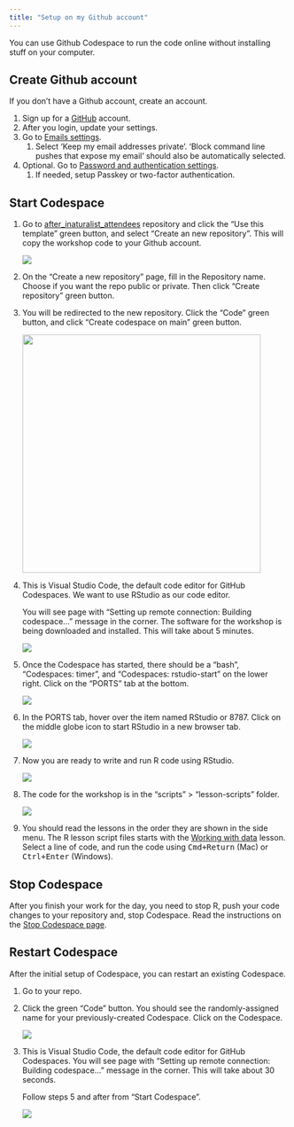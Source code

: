 ```yaml
---
title: "Setup on my Github account"
---
```


You can use Github Codespace to run the code online without installing stuff on your computer.

## Create Github account

If you don't have a Github account, create an account.

1.  Sign up for a [GitHub](https://github.com) account.
2.  After you login, update your settings.
3.  Go to [Emails settings](https://github.com/settings/emails).
    1.  Select 'Keep my email addresses private'. 'Block command line pushes that expose my email' should also be automatically selected.
4.  Optional. Go to [Password and authentication settings](https://github.com/settings/security).
    1.  If needed, setup Passkey or two-factor authentication.

## Start Codespace

1.  Go to [after_inaturalist_attendees](https://github.com/wykhuh/after_inaturalist_attendees) repository and click the "Use this template" green button, and select "Create an new repository". This will copy the workshop code to your Github account.

    ![](images/setup-my-account/template.png)

2.  On the "Create a new repository" page, fill in the Repository name. Choose if you want the repo public or private. Then click "Create repository" green button.

3.  You will be redirected to the new repository. Click the "Code" green button, and click "Create codespace on main" green button.

    ![](images/coding-after-workshop/create-codespace-main.png){width="430"}

4.  This is Visual Studio Code, the default code editor for GitHub Codespaces. We want to use RStudio as our code editor.

    You will see page with "Setting up remote connection: Building codespace..." message in the corner. The software for the workshop is being downloaded and installed. This will take about 5 minutes.

    ![](images/setup/building-codespace.png)

5.  Once the Codespace has started, there should be a "bash", "Codespaces: timer", and "Codespaces: rstudio-start" on the lower right. Click on the "PORTS" tab at the bottom.

    ![](images/setup/finish-building.png)

6.  In the PORTS tab, hover over the item named RStudio or 8787. Click on the middle globe icon to start RStudio in a new browser tab.

    ![](images/setup/rstudio-port.png)

7.  Now you are ready to write and run R code using RStudio.

    ![](images/setup/rstudio.png)

8.  The code for the workshop is in the "scripts" \> "lesson-scripts" folder.

    ![](images/setup-my-account/scripts-folder.png)

9.  You should read the lessons in the order they are shown in the side menu. The R lesson script files starts with the [Working with data](working-with-data.qmd) lesson. Select a line of code, and run the code using <kbd>Cmd+Return</kbd> (Mac) or <kbd>Ctrl+Enter</kbd> (Windows).

## Stop Codespace

After you finish your work for the day, you need to stop R, push your code changes to your repository and, stop Codespace. Read the instructions on the [Stop Codespace page](stop-codespace.qmd).

## Restart Codespace

After the initial setup of Codespace, you can restart an existing Codespace.

1.  Go to your repo.

2.  Click the green "Code" button. You should see the randomly-assigned name for your previously-created Codespace. Click on the Codespace.

    ![](images/setup/restart-codespace.png)

3.  This is Visual Studio Code, the default code editor for GitHub Codespaces. You will see page with "Setting up remote connection: Building codespace..." message in the corner. This will take about 30 seconds.

    Follow steps 5 and after from "Start Codespace".

    ![](images/setup/building-codespace.png)

